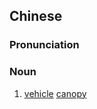 {{also|车篷}}
==Chinese==
{{zh-forms|s=车篷}}

===Pronunciation===
{{zh-pron
|m=chēpéng
|cat=n
}}

===Noun===
{{zh-noun}}

# [[vehicle]] [[canopy]]